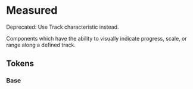 
<Meta title="Theme/Characteristics/Measured" />

# Measured

<Banner status="warning">
  <BannerContent>Deprecated: Use Track characteristic instead.</BannerContent>
</Banner>

Components which have the ability to visually indicate progress, scale, or range along a defined track.

## Tokens

### Base

<Canvas>
  <Story name="Base">
    <DocGrid withNotes>
      <ColorBlock
        colorVar="--salt-measured-background"
        replacementToken="N/A"
      />
      <ColorBlock
        colorVar="--salt-measured-background-disabled"
        replacementToken="N/A"
      />
      <ColorBlock
        colorVar="--salt-measured-borderColor"
        replacementToken="--salt-palette-neutral-secondary-border"
      />
      <ColorBlock
        colorVar="--salt-measured-borderColor-disabled"
        replacementToken="N/A"
      />
      <ColorBlock
        colorVar="--salt-measured-fill"
        replacementToken="--salt-accent-background"
      />
      <ColorBlock
        colorVar="--salt-measured-fill-disabled"
        replacementToken="--salt-palette-accent-background-disabled"
      />
      <ColorBlock
        colorVar="--salt-measured-foreground"
        replacementToken="--salt-selectable-foreground"
      />
      <ColorBlock
        colorVar="--salt-measured-foreground-hover"
        replacementToken="#2670a9"
      />
      <ColorBlock
        colorVar="--salt-measured-foreground-active"
        replacementToken="--salt-selectable-foreground-selected"
      />
      <ColorBlock
        colorVar="--salt-measured-foreground-undo"
        replacementToken="#2670a9"
      />
      <ColorBlock
        colorVar="--salt-measured-foreground-activeDisabled"
        replacementToken="--salt-selectable-selectedDisabled"
      />
      <ColorBlock
        colorVar="--salt-measured-foreground-disabled"
        replacementToken="--salt-selectable-disabled"
      />
      <LineBlock
        token="--salt-measured-borderStyle"
        lineStyle="--salt-measured-borderStyle"
        replacementToken="--salt-track-borderStyle"
      />
      <LineBlock
        token="--salt-measured-borderStyle-active"
        lineStyle="--salt-measured-borderStyle-active"
        replacementToken="--salt-track-borderStyle-active"
      />
      <LineBlock
        token="--salt-measured-borderStyle-complete"
        lineStyle="--salt-measured-borderStyle-complete"
        replacementToken="--salt-track-borderStyle-complete"
      />
      <LineBlock
        token="--salt-measured-borderStyle-incomplete"
        lineStyle="--salt-measured-borderStyle-incomplete"
        replacementToken="--salt-track-borderStyle-incomplete"
      />
      <LineBlock
        lineWidth="--salt-measured-borderWidth"
        token="--salt-track-borderWidth"
        replacementToken="--salt-size-border-strong"
      />
      <LineBlock
        lineWidth="--salt-measured-borderWidth-active"
        token="--salt-track-borderWidth-active"
        replacementToken="--salt-size-border-strong"
      />
      <LineBlock
        lineWidth="--salt-measured-borderWidth-complete"
        token="--salt-track-borderWidth-complete"
        replacementToken="--salt-size-border-strong"
      />
      <LineBlock
        lineWidth="--salt-measured-borderWidth-incomplete"
        token="--salt-track-borderWidth-incomplete"
        replacementToken="--salt-size-border-strong"
      />
      <FontWeightBlock
        fontWeight="--salt-measured-fontWeight"
        replacementToken="N/A"
      />
      <FontWeightBlock
        fontWeight="--salt-measured-textAlign"
        replacementToken="N/A"
      />
    </DocGrid>
  </Story>
</Canvas>
